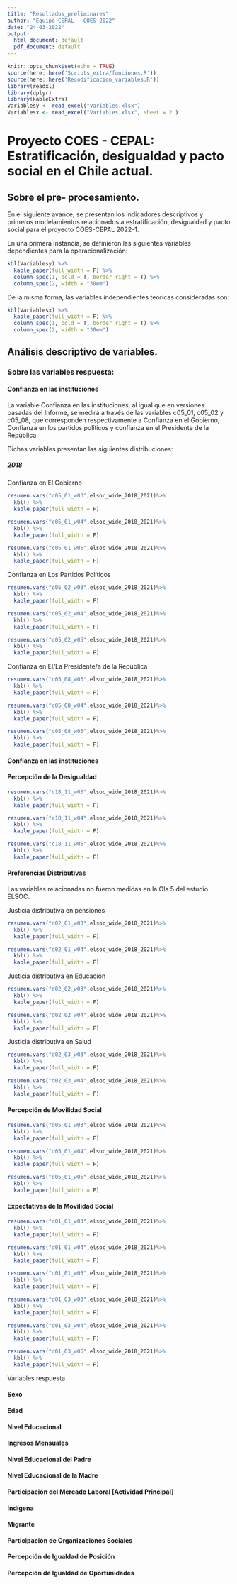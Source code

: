 ```yaml
---
title: "Resultados_preliminares"
author: "Equipo CEPAL - COES 2022"
date: "24-03-2022"
output:
  html_document: default
  pdf_document: default
---
```


```r
knitr::opts_chunk$set(echo = TRUE)
source(here::here('Scripts_extra/funciones.R'))
source(here::here('Recodificacion_variables.R'))
library(readxl)
library(dplyr)
library(kableExtra)
Variablesy <- read_excel("Variables.xlsx")
Variablesx <- read_excel("Variables.xlsx", sheet = 2 )
```

# Proyecto COES - CEPAL: Estratificación, desigualdad y pacto social en el Chile actual.


## Sobre el pre- procesamiento.

En el siguiente avance, se presentan los indicadores descriptivos y primeros modelamientos relacionados a estratificación, desigualdad y pacto social para el proyecto COES-CEPAL 2022-1. 

En una primera instancia, se definieron las siguientes variables dependientes para la operacionalización:


```r
kbl(Variablesy) %>%
  kable_paper(full_width = F) %>%
  column_spec(1, bold = T, border_right = T) %>%
  column_spec(2, width = "30em")
```

De la misma forma, las variables independientes teóricas consideradas son:

```r
kbl(Variablesx) %>%
  kable_paper(full_width = F) %>%
  column_spec(1, bold = T, border_right = T) %>%
  column_spec(2, width = "30em")
```


## Análisis descriptivo de variables.

### Sobre las variables respuesta:

#### Confianza en las instituciones

La variable Confianza en las instituciones, al igual que en versiones pasadas del Informe, se medirá a través de las variables c05_01, c05_02 y c05_08, que corresponden respectivamente a Confianza en el Gobierno, Confianza en los partidos políticos y confianza en el Presidente de la República. 

Dichas variables presentan las siguientes distribuciones:

##### 2018

Confianza en El Gobierno

```r
resumen.vars("c05_01_w03",elsoc_wide_2018_2021)%>%
  kbl() %>% 
  kable_paper(full_width = F) 
```

```r
resumen.vars("c05_01_w04",elsoc_wide_2018_2021)%>%
  kbl() %>% 
  kable_paper(full_width = F) 
```

```r
resumen.vars("c05_01_w05",elsoc_wide_2018_2021)%>%
  kbl() %>% 
  kable_paper(full_width = F) 
```

Confianza en Los Partidos Políticos

```r
resumen.vars("c05_02_w03",elsoc_wide_2018_2021)%>%
  kbl() %>% 
  kable_paper(full_width = F) 
```

```r
resumen.vars("c05_02_w04",elsoc_wide_2018_2021)%>%
  kbl() %>% 
  kable_paper(full_width = F) 
```

```r
resumen.vars("c05_02_w05",elsoc_wide_2018_2021)%>%
  kbl() %>% 
  kable_paper(full_width = F) 
```


Confianza en El/La Presidente/a de la República

```r
resumen.vars("c05_08_w03",elsoc_wide_2018_2021)%>%
  kbl() %>% 
  kable_paper(full_width = F) 
```

```r
resumen.vars("c05_08_w04",elsoc_wide_2018_2021)%>%
  kbl() %>% 
  kable_paper(full_width = F) 
```

```r
resumen.vars("c05_08_w05",elsoc_wide_2018_2021)%>%
  kbl() %>% 
  kable_paper(full_width = F) 
```

#### Confianza en las instituciones

#### Percepción de la Desigualdad

```r
resumen.vars("c18_11_w03",elsoc_wide_2018_2021)%>%
  kbl() %>% 
  kable_paper(full_width = F) 
```
```r
resumen.vars("c18_11_w04",elsoc_wide_2018_2021)%>%
  kbl() %>% 
  kable_paper(full_width = F) 
```

```r
resumen.vars("c18_11_w05",elsoc_wide_2018_2021)%>%
  kbl() %>% 
  kable_paper(full_width = F) 
```

#### Preferencias Distributivas

Las variables relacionadas no fueron medidas en la Ola 5 del estudio ELSOC.

Justicia distributiva en pensiones

```r
resumen.vars("d02_01_w03",elsoc_wide_2018_2021)%>%
  kbl() %>% 
  kable_paper(full_width = F) 
```

```r
resumen.vars("d02_01_w04",elsoc_wide_2018_2021)%>%
  kbl() %>% 
  kable_paper(full_width = F) 
```

Justicia distributiva en Educación

```r
resumen.vars("d02_02_w03",elsoc_wide_2018_2021)%>%
  kbl() %>% 
  kable_paper(full_width = F) 
```


```r
resumen.vars("d02_02_w04",elsoc_wide_2018_2021)%>%
  kbl() %>% 
  kable_paper(full_width = F) 
```

Justicia distributiva en Salud

```r
resumen.vars("d02_03_w03",elsoc_wide_2018_2021)%>%
  kbl() %>% 
  kable_paper(full_width = F) 
```

```r
resumen.vars("d02_03_w04",elsoc_wide_2018_2021)%>%
  kbl() %>% 
  kable_paper(full_width = F) 
```


#### Percepción de Movilidad Social

```r
resumen.vars("d05_01_w03",elsoc_wide_2018_2021)%>%
  kbl() %>% 
  kable_paper(full_width = F) 
```

```r
resumen.vars("d05_01_w04",elsoc_wide_2018_2021)%>%
  kbl() %>% 
  kable_paper(full_width = F) 
```

```r
resumen.vars("d05_01_w05",elsoc_wide_2018_2021)%>%
  kbl() %>% 
  kable_paper(full_width = F) 
```
#### Expectativas de la Movilidad Social

```r
resumen.vars("d01_01_w03",elsoc_wide_2018_2021)%>%
  kbl() %>% 
  kable_paper(full_width = F) 
```

```r
resumen.vars("d01_01_w04",elsoc_wide_2018_2021)%>%
  kbl() %>% 
  kable_paper(full_width = F) 
```

```r
resumen.vars("d01_01_w05",elsoc_wide_2018_2021)%>%
  kbl() %>% 
  kable_paper(full_width = F) 
```



```r
resumen.vars("d01_03_w03",elsoc_wide_2018_2021)%>%
  kbl() %>% 
  kable_paper(full_width = F) 
```

```r
resumen.vars("d01_03_w04",elsoc_wide_2018_2021)%>%
  kbl() %>% 
  kable_paper(full_width = F) 
```

```r
resumen.vars("d01_03_w05",elsoc_wide_2018_2021)%>%
  kbl() %>% 
  kable_paper(full_width = F) 
```

Variables respuesta

#### Sexo 

#### Edad



#### Nivel Educacional

#### Ingresos Mensuales

#### Nivel Educacional del Padre

#### Nivel Educacional de la Madre

#### Participación del Mercado Laboral [Actividad Principal]

#### Indígena

#### Migrante

#### Participación de Organizaciones Sociales

#### Percepción de Igualdad de Posición

#### Percepción de Igualdad de Oportunidades


